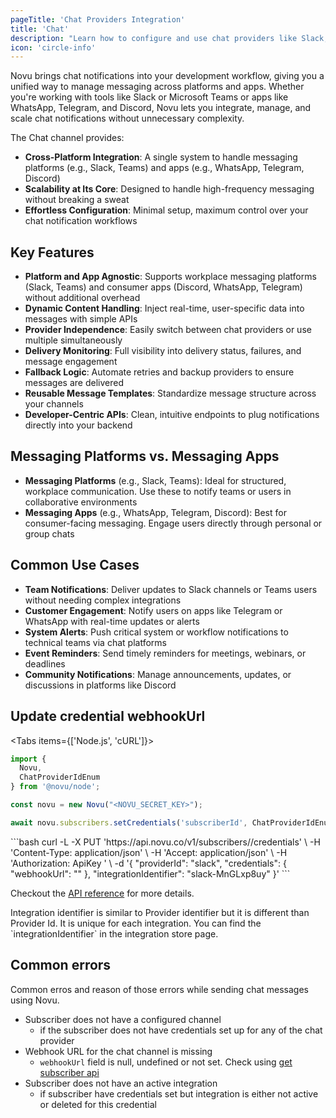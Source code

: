 ```yaml
---
pageTitle: 'Chat Providers Integration'
title: 'Chat'
description: "Learn how to configure and use chat providers like Slack, Microsoft Teams, WhatsApp, and Discord with Novu's notification infrastructure."
icon: 'circle-info'
---
```


Novu brings chat notifications into your development workflow, giving you a unified way to manage messaging across platforms and apps. Whether you're working with tools like Slack or Microsoft Teams or apps like WhatsApp, Telegram, and Discord, Novu lets you integrate, manage, and scale chat notifications without unnecessary complexity.

The Chat channel provides:

- **Cross-Platform Integration**: A single system to handle messaging platforms (e.g., Slack, Teams) and apps (e.g., WhatsApp, Telegram, Discord)
- **Scalability at Its Core**: Designed to handle high-frequency messaging without breaking a sweat
- **Effortless Configuration**: Minimal setup, maximum control over your chat notification workflows

## Key Features

- **Platform and App Agnostic**: Supports workplace messaging platforms (Slack, Teams) and consumer apps (Discord, WhatsApp, Telegram) without additional overhead
- **Dynamic Content Handling**: Inject real-time, user-specific data into messages with simple APIs
- **Provider Independence**: Easily switch between chat providers or use multiple simultaneously
- **Delivery Monitoring**: Full visibility into delivery status, failures, and message engagement
- **Fallback Logic**: Automate retries and backup providers to ensure messages are delivered
- **Reusable Message Templates**: Standardize message structure across your channels
- **Developer-Centric APIs**: Clean, intuitive endpoints to plug notifications directly into your backend

## Messaging Platforms vs. Messaging Apps

- **Messaging Platforms** (e.g., Slack, Teams): Ideal for structured, workplace communication. Use these to notify teams or users in collaborative environments
- **Messaging Apps** (e.g., WhatsApp, Telegram, Discord): Best for consumer-facing messaging. Engage users directly through personal or group chats

## Common Use Cases

- **Team Notifications**: Deliver updates to Slack channels or Teams users without needing complex integrations
- **Customer Engagement**: Notify users on apps like Telegram or WhatsApp with real-time updates or alerts
- **System Alerts**: Push critical system or workflow notifications to technical teams via chat platforms
- **Event Reminders**: Send timely reminders for meetings, webinars, or deadlines
- **Community Notifications**: Manage announcements, updates, or discussions in platforms like Discord


## Update credential webhookUrl

<Tabs items={['Node.js', 'cURL']}>
<Tab value="Node.js">
```javascript
import {
  Novu,
  ChatProviderIdEnum
} from '@novu/node';

const novu = new Novu("<NOVU_SECRET_KEY>");

await novu.subscribers.setCredentials('subscriberId', ChatProviderIdEnum.Slack, { webhookUrl: "<WEBHOOK_URL>", });

```
</Tab>
<Tab value="cURL">
```bash
curl -L -X PUT 'https://api.novu.co/v1/subscribers/<SUBSCRIBER_ID>/credentials' \
-H 'Content-Type: application/json' \
-H 'Accept: application/json' \
-H 'Authorization: ApiKey <NOVU_SECRET_KEY>' \
-d '{
  "providerId": "slack",
  "credentials": {
      "webhookUrl": "<WEBHOOK_URL>"
  },
  "integrationIdentifier": "slack-MnGLxp8uy"
}'
```
</Tab>
</Tabs>

Checkout the [API reference](/api-reference/subscribers/subscribers-v1-controller_update-subscriber-channel) for more details.

<Callout type="info">
  Integration identifier is similar to Provider identifier but it is different than Provider Id. It
  is unique for each integration. You can find the `integrationIdentifier` in the integration store
  page.
</Callout>

## Common errors

Common erros and reason of those errors while sending chat messages using Novu.

- Subscriber does not have a configured channel
  - if the subscriber does not have credentials set up for any of the chat provider
- Webhook URL for the chat channel is missing
  - `webhookUrl` field is null, undefined or not set. Check using [get subscriber api](/api-reference/subscribers/subscribers-controller_get-subscriber)
- Subscriber does not have an active integration
  - if subscriber have credentials set but integration is either not active or deleted for this credential
